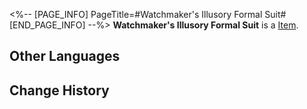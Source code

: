<%-- [PAGE_INFO]
PageTitle=#Watchmaker's Illusory Formal Suit#
[END_PAGE_INFO] --%>
{{Item Infobox
|id          = 51183
|image       = Item Watchmaker's Illusory Formal Suit.png
|type        = 
|invCategory = Relics
|rarity      = 4
|effect      = 
|description = A splendid and luxurious formal suit with leather collars. It is magnificent and elegant, usually reserved for formal occasions such as feasts.
|source1     = [[Cavern of Corrosion: The Reverie (Dreamscape)]]
}}
'''Watchmaker's Illusory Formal Suit''' is a [[Item]].

==Other Languages==
{{Other Languages
|en   = Watchmaker's Illusory Formal Suit
|zhs  = 钟表匠的空幻礼服
|zht  = 鐘錶匠的空幻禮服
|ja   = 時計屋の虚空礼服
|ko   = 시계공의 환상 예복
|es   = Chaqueta ilusoria del Relojero
|fr   = Tenue d'apparat illusoire de l'Horloger
|ru   = Иллюзорный костюм Часовщика
|th   = Watchmaker's Illusory Formal Suit
|vi   = Lễ Phục Hư Ảo Thợ Đồng Hồ
|de   = Illusorischer Anzug des Uhrmachers
|id   = Watchmaker's Illusory Formal Suit
|pt   = Traje Formal Ilusório do Relojoeiro
}}

==Change History==
{{Change History|2.0}}